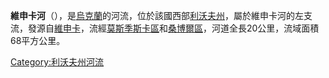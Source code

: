<!-- 檔案不存在 [[Image:Wyshenka.jpg|right]] -->

'''維申卡河'''（{{lang-uk|Вишенька|Vyshen'ka}}），是[[烏克蘭|烏克蘭]]的河流，位於該國西部[[利沃夫州|利沃夫州]]，屬於維申卡河的左支流，發源自[[維申卡_(莫斯季斯卡區)|維申卡]]，流經[[莫斯季斯卡區|莫斯季斯卡區]]和[[桑博爾區|桑博爾區]]，河道全長20公里，流域面積68平方公里。

{{Ukraine-river-stub}}

{{DEFAULTSORT:Вишенька}}
[[Category:利沃夫州河流|Category:利沃夫州河流]]